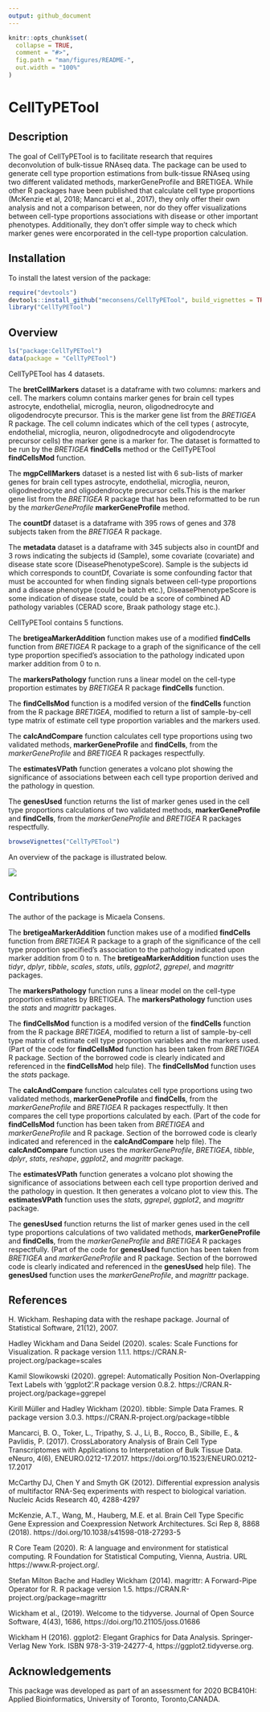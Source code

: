```yaml
---
output: github_document
---
```


<!-- README.md is generated from README.Rmd. Please edit that file -->

```r
knitr::opts_chunk$set(
  collapse = TRUE,
  comment = "#>",
  fig.path = "man/figures/README-",
  out.width = "100%"
)
```

# CellTyPETool

<!-- badges: start -->
<!-- badges: end -->

## Description

The goal of CellTyPETool is to facilitate research that requires deconvolution of bulk-tissue RNAseq data. The package can be used to generate cell type proportion estimations from bulk-tissue RNAseq using two different validated methods, markerGeneProfile and BRETIGEA.
While other R packages have been published that calculate cell type proportions (McKenzie et al, 2018; Mancarci et al., 2017), they only offer their own analysis and not a comparison between, nor do they offer visualizations between cell-type proportions associations with disease or other important phenotypes.
Additionally, they don’t offer simple way to check which marker genes were encorporated in the cell-type proportion calculation.

## Installation

To install the latest version of the package:

``` r
require("devtools")
devtools::install_github("meconsens/CellTyPETool", build_vignettes = TRUE)
library("CellTyPETool")
```
## Overview

```r
ls("package:CellTyPETool")
data(package = "CellTyPETool")
```
CellTyPETool has 4 datasets.

The **bretCellMarkers** dataset is a dataframe with two columns: markers and cell. The markers column contains marker genes for brain cell types astrocyte, endothelial, microglia, neuron, oligodnedrocyte and oligodendrocyte precursor. This is the marker gene list from the *BRETIGEA* R package. The cell column indicates which of the cell types ( astrocyte, endothelial, microglia, neuron, oligodnedrocyte and oligodendrocyte precursor cells) the marker gene is a marker for. The dataset is formatted to be run by the *BRETIGEA* **findCells** method or the CellTyPETool **findCellsMod** function. 

The **mgpCellMarkers** dataset is a nested list with 6 sub-lists of marker genes for brain cell types astrocyte, endothelial, microglia, neuron, oligodnedrocyte and oligodendrocyte precursor cells.This is the marker gene list from the *BRETIGEA* R package that has been reformatted to be run by the *markerGeneProfile* **markerGeneProfile** method. 

The **countDf** dataset is a dataframe with 395 rows of genes and 378 subjects taken from the *BRETIGEA* R package. 

The **metadata** dataset is a dataframe with 345 subjects also in countDf and 3 rows indicating the subjects id (Sample), some covariate (covariate) and disease state score (DiseasePhenotypeScore). Sample is the subjects id which corresponds to countDf, Covariate is some confounding factor that must be accounted for when finding signals between cell-type proportions and a disease phenotype (could be batch etc.), DiseasePhenotypeScore is some indication of disease state, could be a score of combined AD pathology variables (CERAD score, Braak pathology stage etc.). 

CellTyPETool contains 5 functions.

The **bretigeaMarkerAddition** function makes use of a modified **findCells** function from *BRETIGEA* R package to a graph of the significance of the cell type proportion
specified's association to the pathology indicated upon marker addition from 0 to n.

The **markersPathology** function runs a linear model on the cell-type proportion estimates by *BRETIGEA* R package **findCells** function. 

The **findCellsMod** function is a modifed version of the **findCells** function from the R package *BRETIGEA*, modified to return a list of sample-by-cell type matrix of estimate cell type proportion variables and the markers used.

The **calcAndCompare** function calculates cell type proportions using two validated methods, **markerGeneProfile** and **findCells**, from the *markerGeneProfile* and *BRETIGEA* R packages respectfully.

The **estimatesVPath** function generates a volcano plot showing the significance of associations between each cell type proportion derived and the pathology in question. 

The **genesUsed** function returns the list of marker genes used in the cell type proportions calculations of two validated methods, **markerGeneProfile** and **findCells**, from the *markerGeneProfile* and *BRETIGEA* R packages respectfully. 

``` r
browseVignettes("CellTyPETool")
```

An overview of the package is illustrated below. 

![](./inst/extdata/CellTyPEToolOverview.PNG)


## Contributions

The author of the package is Micaela Consens. 

The **bretigeaMarkerAddition** function makes use of a modified **findCells** function from *BRETIGEA* R package to a graph of the significance of the cell type proportion
specified's association to the pathology indicated upon marker addition from 0 to n.
The **bretigeaMarkerAddition** function uses the *tidyr*, *dplyr*, *tibble*, *scales*, *stats*, *utils*, *ggplot2*, *ggrepel*, and *magrittr* packages.

The **markersPathology** function runs a linear model on the cell-type proportion estimates by BRETIGEA. The **markersPathology** function uses the *stats* and *magrittr* packages.

The **findCellsMod** function is a modifed version of the **findCells** function from the R package *BRETIGEA*, modified to return a list of sample-by-cell type matrix of estimate cell type proportion variables and the markers used.
(Part of the code for **findCellsMod** function has been taken from *BRETIGEA* R package. Section of the borrowed code is clearly indicated and referenced in the **findCellsMod** help file). The **findCellsMod** function uses the *stats* package.

The **calcAndCompare** function calculates cell type proportions using two validated methods, **markerGeneProfile** and **findCells**, from the *markerGeneProfile* and *BRETIGEA* R packages respectfully. It then compares the cell type proportions calculated by each. (Part of the code for **findCellsMod** function has been taken from *BRETIGEA* and *markerGeneProfile* and R package. Section of the borrowed code is clearly indicated and referenced in the **calcAndCompare** help file). The **calcAndCompare** function uses the *markerGeneProfile*, *BRETIGEA*, *tibble*, *dplyr*, *stats*, *reshape*, *ggplot2*, and *magrittr* package.

The **estimatesVPath** function generates a volcano plot showing the significance of associations between each cell type proportion derived and the pathology in question. It then generates a volcano plot to view this. The **estimatesVPath** function uses the *stats*, *ggrepel*, *ggplot2*, and *magrittr* package.

The **genesUsed** function returns the list of marker genes used in the cell type proportions calculations of two validated methods, **markerGeneProfile** and **findCells**, from the *markerGeneProfile* and *BRETIGEA* R packages respectfully. (Part of the code for **genesUsed** function has been taken from *BRETIGEA* and *markerGeneProfile* and R package. Section of the borrowed code is clearly indicated and referenced in the **genesUsed** help file). The **genesUsed** function uses the *markerGeneProfile*, and *magrittr* package.


## References

H. Wickham. Reshaping data with the reshape package. Journal of Statistical
  Software, 21(12), 2007.
  
Hadley Wickham and Dana Seidel (2020). scales: Scale Functions for
  Visualization. R package version 1.1.1.
  https://CRAN.R-project.org/package=scales

Kamil Slowikowski (2020). ggrepel: Automatically Position Non-Overlapping Text Labels with ‘ggplot2’.R package version 0.8.2. https://CRAN.R-project.org/package=ggrepel

Kirill Müller and Hadley Wickham (2020). tibble: Simple Data Frames. R package
  version 3.0.3. https://CRAN.R-project.org/package=tibble

Mancarci, B. O., Toker, L., Tripathy, S. J., Li, B., Rocco, B., Sibille, E., & Pavlidis, P. (2017). CrossLaboratory Analysis of Brain Cell Type Transcriptomes with Applications to Interpretation of Bulk Tissue Data. eNeuro, 4(6), ENEURO.0212-17.2017. https://doi.org/10.1523/ENEURO.0212-17.2017

McCarthy DJ, Chen Y and Smyth GK (2012). Differential expression analysis of multifactor RNA-Seq experiments with respect to biological variation. Nucleic Acids Research 40, 4288-4297

McKenzie, A.T., Wang, M., Hauberg, M.E. et al. Brain Cell Type Specific Gene Expression and Coexpression Network Architectures. Sci Rep 8, 8868 (2018). https://doi.org/10.1038/s41598-018-27293-5

R Core Team (2020). R: A language and environment for statistical computing. R
  Foundation for Statistical Computing, Vienna, Austria. URL
  https://www.R-project.org/.

Stefan Milton Bache and Hadley Wickham (2014). magrittr: A Forward-Pipe Operator for R. R package
version 1.5. https://CRAN.R-project.org/package=magrittr

Wickham et al., (2019). Welcome to the tidyverse. Journal of Open Source Software, 4(43), 1686,
https://doi.org/10.21105/joss.01686

Wickham H (2016). ggplot2: Elegant Graphics for Data Analysis. Springer-Verlag New York. ISBN 978-3-319-24277-4, https://ggplot2.tidyverse.org.

## Acknowledgements
This package was developed as part of an assessment for 2020 BCB410H: Applied Bioinformatics, University of Toronto, Toronto,CANADA.

